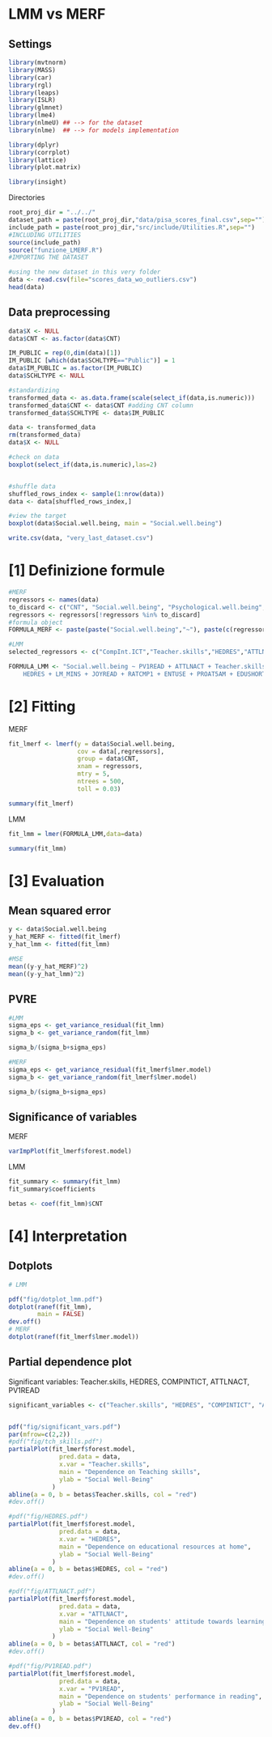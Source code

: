 # LMM vs MERF

## Settings

```r
library(mvtnorm)
library(MASS)
library(car)
library(rgl)
library(leaps)
library(ISLR)
library(glmnet)
library(lme4)
library(nlmeU) ## --> for the dataset
library(nlme)  ## --> for models implementation

library(dplyr)
library(corrplot)
library(lattice)
library(plot.matrix)

library(insight)
```

Directories

```r
root_proj_dir = "../../"
dataset_path = paste(root_proj_dir,"data/pisa_scores_final.csv",sep="")
include_path = paste(root_proj_dir,"src/include/Utilities.R",sep="")
#INCLUDING UTILITIES
source(include_path)
source("funzione_LMERF.R")
#IMPORTING THE DATASET

#using the new dataset in this very folder
data <- read.csv(file="scores_data_wo_outliers.csv")
head(data)
```

## Data preprocessing

```r
data$X <- NULL
data$CNT <- as.factor(data$CNT)

IM_PUBLIC = rep(0,dim(data)[1])
IM_PUBLIC [which(data$SCHLTYPE=="Public")] = 1
data$IM_PUBLIC = as.factor(IM_PUBLIC)
data$SCHLTYPE <- NULL
```

```r
#standardizing
transformed_data <- as.data.frame(scale(select_if(data,is.numeric)))
transformed_data$CNT <- data$CNT #adding CNT column
transformed_data$SCHLTYPE <- data$IM_PUBLIC

data <- transformed_data
rm(transformed_data)
data$X <- NULL

#check on data 
boxplot(select_if(data,is.numeric),las=2)


#shuffle data
shuffled_rows_index <- sample(1:nrow(data))
data <- data[shuffled_rows_index,]

#view the target
boxplot(data$Social.well.being, main = "Social.well.being")

write.csv(data, "very_last_dataset.csv")
```

# [1] Definizione formule

```r
#MERF
regressors <- names(data)
to_discard <- c("CNT", "Social.well.being", "Psychological.well.being", "SCHLTYPE","SchoolUse.ICT", "PV1MATH")
regressors <- regressors[!regressors %in% to_discard]
#formula object
FORMULA_MERF <- paste(paste("Social.well.being","~"), paste(c(regressors,"(1|CNT)"), collapse = "+"))

#LMM
selected_regressors <- c("CompInt.ICT","Teacher.skills","HEDRES","ATTLNACT","PROAT5AM","RATCMP1","JOYREAD","EDUSHORT","PV1READ","LM_MINS", "ENTUSE")

FORMULA_LMM <- "Social.well.being ~ PV1READ + ATTLNACT + Teacher.skills + CompInt.ICT +  
    HEDRES + LM_MINS + JOYREAD + RATCMP1 + ENTUSE + PROAT5AM + EDUSHORT + (1 | CNT)"
```

# [2] Fitting

MERF

```r
fit_lmerf <- lmerf(y = data$Social.well.being,
                   cov = data[,regressors],
                   group = data$CNT,
                   xnam = regressors,
                   mtry = 5,
                   ntrees = 500,
                   toll = 0.03)

summary(fit_lmerf)
```

LMM

```r
fit_lmm = lmer(FORMULA_LMM,data=data)

summary(fit_lmm)
```

# [3] Evaluation

## Mean squared error

```r
y <- data$Social.well.being
y_hat_MERF <- fitted(fit_lmerf)
y_hat_lmm <- fitted(fit_lmm)

#MSE
mean((y-y_hat_MERF)^2)
mean((y-y_hat_lmm)^2)
```

## PVRE

```r
#LMM
sigma_eps <- get_variance_residual(fit_lmm)
sigma_b <- get_variance_random(fit_lmm)

sigma_b/(sigma_b+sigma_eps)

#MERF
sigma_eps <- get_variance_residual(fit_lmerf$lmer.model)
sigma_b <- get_variance_random(fit_lmerf$lmer.model)

sigma_b/(sigma_b+sigma_eps)
```

## Significance of variables

MERF

```r
varImpPlot(fit_lmerf$forest.model)
```

LMM

```r
fit_summary <- summary(fit_lmm)
fit_summary$coefficients

betas <- coef(fit_lmm)$CNT
```

# [4] Interpretation

## Dotplots

```r
# LMM

pdf("fig/dotplot_lmm.pdf")
dotplot(ranef(fit_lmm),
        main = FALSE)
dev.off()
# MERF
dotplot(ranef(fit_lmerf$lmer.model))
```

## Partial dependence plot

Significant variables: Teacher.skills, HEDRES, COMPINTICT, ATTLNACT, PV1READ

```r
significant_variables <- c("Teacher.skills", "HEDRES", "COMPINTICT", "ATTLNACT", "PV1READ")


pdf("fig/significant_vars.pdf")
par(mfrow=c(2,2))
#pdf("fig/tch_skills.pdf")
partialPlot(fit_lmerf$forest.model,
              pred.data = data,
              x.var = "Teacher.skills",
              main = "Dependence on Teaching skills",
              ylab = "Social Well-Being"
            )
abline(a = 0, b = betas$Teacher.skills, col = "red")
#dev.off()

#pdf("fig/HEDRES.pdf")
partialPlot(fit_lmerf$forest.model,
              pred.data = data,
              x.var = "HEDRES",
              main = "Dependence on educational resources at home",
              ylab = "Social Well-Being"
            )
abline(a = 0, b = betas$HEDRES, col = "red")
#dev.off()

#pdf("fig/ATTLNACT.pdf")
partialPlot(fit_lmerf$forest.model,
              pred.data = data,
              x.var = "ATTLNACT",
              main = "Dependence on students' attitude towards learning",
              ylab = "Social Well-Being"
            )
abline(a = 0, b = betas$ATTLNACT, col = "red")
#dev.off()

#pdf("fig/PV1READ.pdf")
partialPlot(fit_lmerf$forest.model,
              pred.data = data,
              x.var = "PV1READ",
              main = "Dependence on students' performance in reading",
              ylab = "Social Well-Being"
            )
abline(a = 0, b = betas$PV1READ, col = "red")
dev.off()
```
